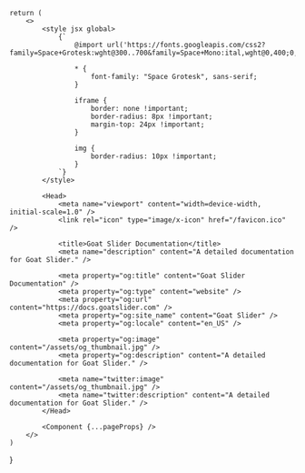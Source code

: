 
    return (
        <>
            <style jsx global>
                {`
                    @import url('https://fonts.googleapis.com/css2?family=Space+Grotesk:wght@300..700&family=Space+Mono:ital,wght@0,400;0,700;1,400;1,700&display=swap');

                    * {
                        font-family: "Space Grotesk", sans-serif;
                    }

                    iframe {
                        border: none !important;
                        border-radius: 8px !important;
                        margin-top: 24px !important;
                    }

                    img {
                        border-radius: 10px !important;
                    }
                `}
            </style>

            <Head>
                <meta name="viewport" content="width=device-width, initial-scale=1.0" />
                <link rel="icon" type="image/x-icon" href="/favicon.ico" />
                
                <title>Goat Slider Documentation</title>
                <meta name="description" content="A detailed documentation for Goat Slider." />
                
                <meta property="og:title" content="Goat Slider Documentation" />
                <meta property="og:type" content="website" />
                <meta property="og:url" content="https://docs.goatslider.com" />
                <meta property="og:site_name" content="Goat Slider" />
                <meta property="og:locale" content="en_US" />

                <meta property="og:image" content="/assets/og_thumbnail.jpg" />
                <meta property="og:description" content="A detailed documentation for Goat Slider." />

                <meta name="twitter:image" content="/assets/og_thumbnail.jpg" />
                <meta name="twitter:description" content="A detailed documentation for Goat Slider." />
            </Head>

            <Component {...pageProps} />
        </>
    )
}